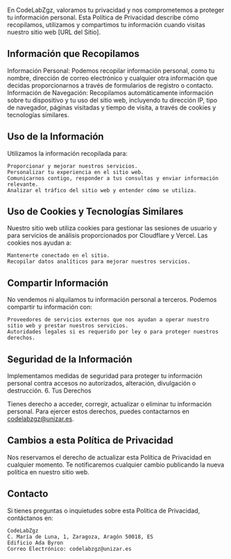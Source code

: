 ---
---

En CodeLabZgz, valoramos tu privacidad y nos comprometemos a proteger tu información personal. Esta Política de Privacidad describe cómo recopilamos, utilizamos y compartimos tu información cuando visitas nuestro sitio web [URL del Sitio].

## Información que Recopilamos

Información Personal: Podemos recopilar información personal, como tu nombre, dirección de correo electrónico y cualquier otra información que decidas proporcionarnos a través de formularios de registro o contacto.
Información de Navegación: Recopilamos automáticamente información sobre tu dispositivo y tu uso del sitio web, incluyendo tu dirección IP, tipo de navegador, páginas visitadas y tiempo de visita, a través de cookies y tecnologías similares.

## Uso de la Información

Utilizamos la información recopilada para:

    Proporcionar y mejorar nuestros servicios.
    Personalizar tu experiencia en el sitio web.
    Comunicarnos contigo, responder a tus consultas y enviar información relevante.
    Analizar el tráfico del sitio web y entender cómo se utiliza.

## Uso de Cookies y Tecnologías Similares

Nuestro sitio web utiliza cookies para gestionar las sesiones de usuario y para servicios de análisis proporcionados por Cloudflare y Vercel. Las cookies nos ayudan a:

    Mantenerte conectado en el sitio.
    Recopilar datos analíticos para mejorar nuestros servicios.

## Compartir Información

No vendemos ni alquilamos tu información personal a terceros. Podemos compartir tu información con:

    Proveedores de servicios externos que nos ayudan a operar nuestro sitio web y prestar nuestros servicios.
    Autoridades legales si es requerido por ley o para proteger nuestros derechos.

## Seguridad de la Información

Implementamos medidas de seguridad para proteger tu información personal contra accesos no autorizados, alteración, divulgación o destrucción. 6. Tus Derechos

Tienes derecho a acceder, corregir, actualizar o eliminar tu información personal. Para ejercer estos derechos, puedes contactarnos en codelabzgz@unizar.es.

## Cambios a esta Política de Privacidad

Nos reservamos el derecho de actualizar esta Política de Privacidad en cualquier momento. Te notificaremos cualquier cambio publicando la nueva política en nuestro sitio web.

## Contacto

Si tienes preguntas o inquietudes sobre esta Política de Privacidad, contáctanos en:

    CodeLabZgz
    C. María de Luna, 1, Zaragoza, Aragón 50018, ES
    Edificio Ada Byron
    Correo Electrónico: codelabzgz@unizar.es
